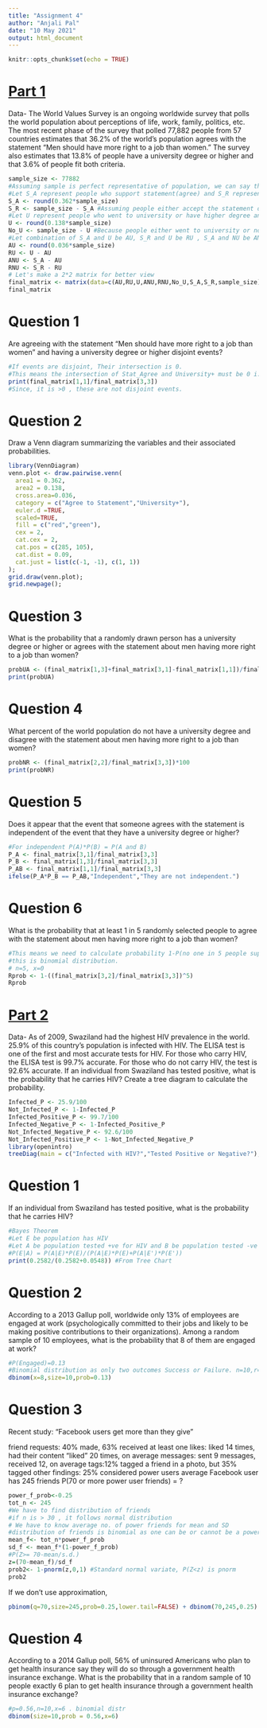 ```yaml
---
title: "Assignment 4"
author: "Anjali Pal"
date: "10 May 2021"
output: html_document
---
```


```r
knitr::opts_chunk$set(echo = TRUE)
```

# <B><U> Part 1 </B></U>
Data- The World Values Survey is an ongoing worldwide survey that polls the world population about perceptions of life, work, family, politics, etc. The most recent phase of the survey that polled 77,882 people from 57 countries estimates that 36.2% of the world's population agrees with the statement "Men should have more right to a job than women." The survey also estimates that 13.8% of people have a university degree or higher and that 3.6% of people fit both criteria. 

```r
sample_size <- 77882
#Assuming sample is perfect representative of population, we can say that 36.2% people support statement in sample too.
#Let S_A represent people who support statement(agree) and S_R represent those who oppose (refuse) the statement.
S_A <- round(0.362*sample_size)
S_R <- sample_size - S_A #Assuming people either accept the statement or refuse it.No one can be who didn't have a opinion.
#Let U represent people who went to university or have higher degree and No_U represent represent those who do not went to university or have higher degree
U <- round(0.138*sample_size)
No_U <- sample_size - U #Because people either went to university or not.Disjoint Case
#Let combination of S_A and U be AU, S_R and U be RU , S_A and NU be ANU , S_R and NU be RNU
AU <- round(0.036*sample_size)
RU <- U - AU
ANU <- S_A - AU
RNU <- S_R - RU
# Let's make a 2*2 matrix for better view
final_matrix <- matrix(data=c(AU,RU,U,ANU,RNU,No_U,S_A,S_R,sample_size),nrow=3,ncol=3, byrow=TRUE,dimnames=list(c("University+","No University","Total"),c("Stat_Agree","Stat_Refuse","Total")))
final_matrix
```

# Question 1
Are agreeing with the statement "Men should have more right to a job than women" and having a university degree or higher disjoint events?
```r
#If events are disjoint, Their intersection is 0.
#This means the intersection of Stat_Agree and University+ must be 0 i.e. P(A or B) = 0 
print(final_matrix[1,1]/final_matrix[3,3])
#Since, it is >0 , these are not disjoint events.
```
# Question 2
Draw a Venn diagram summarizing the variables and their associated probabilities.
```r
library(VennDiagram)
venn.plot <- draw.pairwise.venn(
  area1 = 0.362,
  area2 = 0.138,
  cross.area=0.036,
  category = c("Agree to Statement","University+"),
  euler.d =TRUE,
  scaled=TRUE,
  fill = c("red","green"),
  cex = 2,
  cat.cex = 2,
  cat.pos = c(285, 105),
  cat.dist = 0.09,
  cat.just = list(c(-1, -1), c(1, 1))
);
grid.draw(venn.plot);
grid.newpage();
```
# Question 3 
What is the probability that a randomly drawn person has a university degree or higher or agrees with the statement about men having more right to a job than women?
```r
probUA <- (final_matrix[1,3]+final_matrix[3,1]-final_matrix[1,1])/final_matrix[3,3]
print(probUA)
```
# Question 4
What percent of the world population do not have a university degree and disagree with the statement about men having more right to a job than women?
```r
probNR <- (final_matrix[2,2]/final_matrix[3,3])*100
print(probNR)
```
# Question 5
Does it appear that the event that someone agrees with the statement is independent of the event that they have a university degree or higher?
```r
#For independent P(A)*P(B) = P(A and B)
P_A <- final_matrix[3,1]/final_matrix[3,3]
P_B <- final_matrix[1,3]/final_matrix[3,3]
P_AB <- final_matrix[1,1]/final_matrix[3,3]
ifelse(P_A*P_B == P_AB,"Independent","They are not independent.")
```
# Question 6
What is the probability that at least 1 in 5 randomly selected people to agree with the statement about men having more right to a job than women?
```r
#This means we need to calculate probability 1-P(no one in 5 people support the statement)
#this is binomial distribution.
# n=5, x=0
Rprob <- 1-((final_matrix[3,2]/final_matrix[3,3])^5)
Rprob
```


# <B><U> Part 2 </B></U>
Data- As of 2009, Swaziland had the highest HIV prevalence in the world. 25.9% of this country's population is infected with HIV. The ELISA test is one of the first and most accurate tests for HIV. For those who carry HIV, the ELISA test is 99.7% accurate. For those who do not carry HIV, the test is 92.6% accurate. If an individual from Swaziland has tested positive, what is the probability that he carries HIV? Create a tree diagram to calculate the probability.
```r
Infected_P <- 25.9/100
Not_Infected_P <- 1-Infected_P
Infected_Positive_P <- 99.7/100
Infected_Negative_P <- 1-Infected_Positive_P
Not_Infected_Negative_P <- 92.6/100
Not_Infected_Positive_P <- 1-Not_Infected_Negative_P
library(openintro)
treeDiag(main = c("Infected with HIV?","Tested Positive or Negative?"),p1 =c(Infected_P,Not_Infected_P),out1 = c("Yes", "No"),out2 = c("Test Positive", "Test Negative"),p2=list(c(Infected_Positive_P,Infected_Negative_P),c(Not_Infected_Positive_P,Not_Infected_Negative_P)))
```

# Question 1
If an individual from Swaziland has tested positive, what is the probability that he carries HIV?
```r
#Bayes Theorem
#Let E be population has HIV
#Let A be population tested +ve for HIV and B be population tested -ve for HIV
#P(E|A) = P(A|E)*P(E)/(P(A|E)*P(E)+P(A|E')*P(E'))
print(0.2582/(0.2582+0.0548)) #From Tree Chart
```
# Question 2
According to a 2013 Gallup poll, worldwide only 13% of employees are engaged at work (psychologically committed to their jobs and likely to be making positive contributions to their organizations). Among a random sample of 10 employees, what is the probability that 8 of them are engaged at work?
```r
#P(Engaged)=0.13
#Binomial distribution as only two outcomes Success or Failure. n=10,r=8,p=0.13,q=0.87 We have to find P(X=8)
dbinom(x=8,size=10,prob=0.13)
```
# Question 3
Recent study: "Facebook users get more than they give"

friend requests: 40% made, 63% received at least one
likes: liked 14 times, had their content "liked" 20 times, on average
messages: sent 9 messages, received 12, on average
tags:12% tagged a friend in a photo, but 35% tagged other findings:
25% considered power users
average Facebook user has 245 friends
P(70 or more power user friends) = ?

```r
power_f_prob<-0.25
tot_n <- 245
#We have to find distribution of friends
#if n is > 30 , it follows normal distribution
# We have to know average no. of power friends for mean and SD
#distribution of friends is binomial as one can be or cannot be a power user. So only 2 outcomes.
mean_f<- tot_n*power_f_prob
sd_f <- mean_f*(1-power_f_prob)
#P(Z>= 70-mean/s.d.)
z=(70-mean_f)/sd_f
prob2<- 1-pnorm(z,0,1) #Standard normal variate, P(Z<z) is pnorm
prob2
```

If we don't use approximation,

```r
pbinom(q=70,size=245,prob=0.25,lower.tail=FALSE) + dbinom(70,245,0.25) #P(X<x)+P(X=x)
```
# Question 4
According to a 2014 Gallup poll, 56% of uninsured Americans who plan to get health insurance say they will do so through a government health insurance exchange. What is the probability that in a random sample of 10 people exactly 6 plan to get health insurance through a government health insurance exchange?

```r
#p=0.56,n=10,x=6 . binomial distr
dbinom(size=10,prob = 0.56,x=6)
```